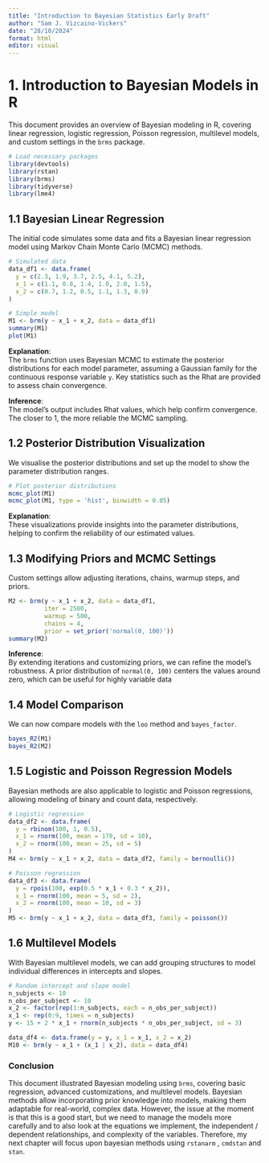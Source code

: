 ```yaml
---
title: "Introduction to Bayesian Statistics Early Draft"
author: "Sam J. Vizcaino-Vickers"
date: "28/10/2024"
format: html
editor: visual
---
```


# 1. Introduction to Bayesian Models in R

This document provides an overview of Bayesian modeling in R, covering linear regression, logistic regression, Poisson regression, multilevel models, and custom settings in the `brms` package.

```r
# Load necessary packages
library(devtools)
library(rstan)
library(brms)
library(tidyverse)
library(lme4)
```

## 1.1 Bayesian Linear Regression

The initial code simulates some data and fits a Bayesian linear regression model using Markov Chain Monte Carlo (MCMC) methods.

```r
# Simulated data
data_df1 <- data.frame(
  y = c(2.3, 1.9, 3.7, 2.5, 4.1, 5.2),
  x_1 = c(1.1, 0.8, 1.4, 1.0, 2.0, 1.5),
  x_2 = c(0.7, 1.2, 0.5, 1.1, 1.3, 0.9)
)

# Simple model
M1 <- brm(y ~ x_1 + x_2, data = data_df1)
summary(M1)
plot(M1)
```

**Explanation**:\
The `brms` function uses Bayesian MCMC to estimate the posterior distributions for each model parameter, assuming a Gaussian family for the continuous response variable `y`. Key statistics such as the Rhat are provided to assess chain convergence.

**Inference**:\
The model's output includes Rhat values, which help confirm convergence. The closer to 1, the more reliable the MCMC sampling.

## 1.2 Posterior Distribution Visualization

We visualise the posterior distributions and set up the model to show the parameter distribution ranges.

```r
# Plot posterior distributions
mcmc_plot(M1)
mcmc_plot(M1, type = 'hist', binwidth = 0.05)
```

**Explanation**:\
These visualizations provide insights into the parameter distributions, helping to confirm the reliability of our estimated values.

## 1.3 Modifying Priors and MCMC Settings

Custom settings allow adjusting iterations, chains, warmup steps, and priors.

```r
M2 <- brm(y ~ x_1 + x_2, data = data_df1,
          iter = 2500,
          warmup = 500,
          chains = 4,
          prior = set_prior('normal(0, 100)'))
summary(M2)
```

**Inference**:\
By extending iterations and customizing priors, we can refine the model’s robustness. A prior distribution of `normal(0, 100)` centers the values around zero, which can be useful for highly variable data

## 1.4 Model Comparison

We can now compare models with the `loo` method and `bayes_factor`.

```r
bayes_R2(M1)
bayes_R2(M2)
```

## 1.5 Logistic and Poisson Regression Models

Bayesian methods are also applicable to logistic and Poisson regressions, allowing modeling of binary and count data, respectively.

```r
# Logistic regression
data_df2 <- data.frame(
  y = rbinom(100, 1, 0.5),
  x_1 = rnorm(100, mean = 170, sd = 10),
  x_2 = rnorm(100, mean = 25, sd = 5)
)
M4 <- brm(y ~ x_1 + x_2, data = data_df2, family = bernoulli())

# Poisson regression
data_df3 <- data.frame(
  y = rpois(100, exp(0.5 * x_1 + 0.3 * x_2)),
  x_1 = rnorm(100, mean = 5, sd = 2),
  x_2 = rnorm(100, mean = 10, sd = 3)
)
M5 <- brm(y ~ x_1 + x_2, data = data_df3, family = poisson())
```

## 1.6 Multilevel Models

With Bayesian multilevel models, we can add grouping structures to model individual differences in intercepts and slopes.

```r
# Random intercept and slope model
n_subjects <- 10
n_obs_per_subject <- 10
x_2 <- factor(rep(1:n_subjects, each = n_obs_per_subject))
x_1 <- rep(0:9, times = n_subjects)
y <- 15 + 2 * x_1 + rnorm(n_subjects * n_obs_per_subject, sd = 3)

data_df4 <- data.frame(y = y, x_1 = x_1, x_2 = x_2)
M10 <- brm(y ~ x_1 + (x_1 | x_2), data = data_df4)
```

### Conclusion

This document illustrated Bayesian modeling using `brms`, covering basic regression, advanced customizations, and multilevel models. Bayesian methods allow incorporating prior knowledge into models, making them adaptable for real-world, complex data. However, the issue at the moment is that this is a good start, but we need to manage the models more carefully and to also look at the equations we implement, the independent / dependent relationships, and complexity of the variables. Therefore, my next chapter will focus upon bayesian methods using `rstanarm` , `cmdstan` and `stan`.
